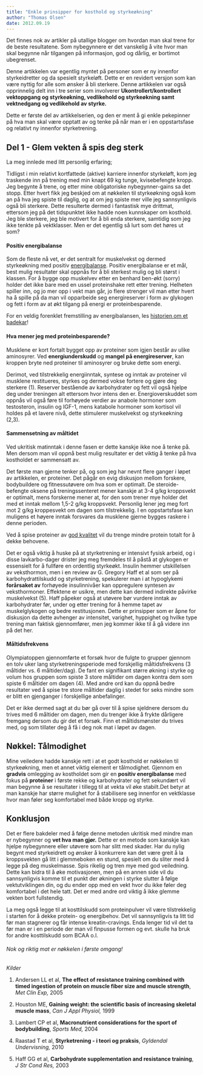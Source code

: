 ```yaml
---
title: "Enkle prinsipper for kosthold og styrkeøkning"
author: "Thomas Olsen"
date: 2012.09.19
---
```


Det finnes nok av artikler på utallige blogger om hvordan man skal trene for de beste resultatene. Som nybegynnere er det vanskelig å vite hvor man skal begynne når tilgangen på informasjon, god og dårlig, er bortimot ubegrenset.

Denne artikkelen var egentlig myntet på personer som er ny innenfor styrkeidretter og da spesielt styrkeløft. Dette er en revidert versjon som kan være nyttig for alle som ønsker å bli sterkere. Denne artikkelen var også opprinnelig delt inn i tre serier som involverer **Ukontrollert/kontrollert vektoppgang og styrkeøkning, vedlikehold og styrkeøkning samt vektnedgang og vedlikehold av styrke.**

Dette er første del av artikkelserien, og den er ment å gi enkle pekepinner på hva man skal være opptatt av og tenke på når man er i en oppstartsfase og relativt ny innenfor styrketrening.

## Del 1 - Glem vekten å spis deg sterk

La meg innlede med litt personlig erfaring;

Tidligst i min relativt kortfattede (aktive) karriere innenfor styrkeløft, kom jeg traskende inn på trening med min knapt 69 kg tunge, kvisebefengte kropp. Jeg begynte å trene, og etter mine obligatoriske nybegynner-gains sa det stopp. Etter hvert fikk jeg beskjed om at nøkkelen til styrkeøkning også kom an på hva jeg spiste til daglig, og at om jeg spiste mer ville jeg sannsynligvis også bli sterkere. Dette resulterte dermed i fantastisk mye drittmat, ettersom jeg på det tidspunktet ikke hadde noen kunnskaper om kosthold. Jeg ble sterkere, jeg ble motivert for å bli enda sterkere, samtidig som jeg ikke tenkte på vektklasser. Men er det egentlig så lurt som det høres ut som?

#### Positiv energibalanse

Som de fleste nå vet, er det sentralt for muskelvekst og dermed styrkeøkning med positiv [energibalanse](energibalansen.qmd). Positiv energibalanse er et mål, best mulig resultater skal oppnås for å bli sterkest mulig og bli størst i klassen. For å bygge opp muskelvev etter en benhard ben-økt (sorry) holder det ikke bare med en ussel proteinshake rett etter trening. Helheten spiller inn, og jo mer opp i vekt man går, jo flere strenger vil man etter hvert ha å spille på da man vil opparbeide seg energireserver i form av glykogen og fett i form av at økt tilgang på energi er proteinbesparende.

For en veldig forenklet fremstilling av energibalansen, les [historien om et badekar](brokenlink/energibalansen-historien-om-et-badekar/)!

#### Hva mener jeg med proteinbesparende?

Musklene er kort fortalt bygget opp av proteiner som igjen består av ulike aminosyrer. Ved **energiunderskudd** og **mangel på energireserver**, kan kroppen bryte ned proteiner til aminosyrer og bruke dette som energi.

Derimot, ved tilstrekkelig energiinntak, syntese og inntak av proteiner vil musklene restitueres, styrkes og dermed vokse fortere og gjøre deg sterkere (1). Reserver bestående av karbohydrater og fett vil også hjelpe deg under treningen alt ettersom hvor intens den er. Energioverskuddet som oppnås vil også føre til forhøyede verdier av anabole hormoner som testosteron, insulin og IGF-1, mens katabole hormoner som kortisol vil holdes på et lavere nivå, dette stimulerer muskelvekst og styrkeøkning (2,3).

#### Sammensetning av måltidet

Ved ukritisk matinntak i denne fasen er dette kanskje ikke noe å tenke på. Men dersom man vil oppnå best mulig resultater er det viktig å tenke på hva kostholdet er sammensatt av.

Det første man gjerne tenker på, og som jeg har nevnt flere ganger i løpet av artikkelen, er proteiner. Det pågår en evig diskusjon mellom forskere, bodybuildere og fitnessutøvere om hva som er optimalt. De steroide-befengte oksene på treningssenteret mener kanskje at 3-4 g/kg kroppsvekt er optimalt, mens forskerne mener at, for den som trener mye holder det med et inntak mellom 1,5-2 g/kg kroppsvekt. Personlig lener jeg meg fort mot 2 g/kg kroppesvekt om dagen som tilstrekkelig. I en oppstartsfase kan muligens et høyere inntak forsvares da musklene gjerne bygges raskere i denne perioden.

Ved å spise proteiner av [god kvalitet](brokenlink/proteinkvalitet/) vil du trenge mindre protein totalt for å dekke behovene.

Det er også viktig å huske på at styrketrening er intensivt fysisk arbeid, og i disse lavkarbo-dager drister jeg meg fremdeles til å påstå at glykogen er essensielt for å fullføre en ordentlig styrkeøkt. Insulin hemmer utskillelsen av veksthormon, men i en review av G. Gregory Haff et al som ser på karbohydrattilskudd og styrketrening, spekulerer man i at hypoglykemi **forårsaket av** forhøyede insulinnivåer kan oppregulere syntesen av veksthormoner. Effektene er usikre, men dette kan dermed indirekte påvirke muskelvekst (5). Haff påpeker også at utøvere bør vurdere inntak av karbohydrater før, under og etter trening for å hemme tapet av muskelglykogen og bedre restitusjonen. Dette er prinsipper som er åpne for diskusjon da dette avhenger av intensitet, varighet, hyppighet og hvilke type trening man faktisk gjennomfører, men jeg kommer ikke til å gå videre inn på det her.

#### Måltidsfrekvens

Olympiatoppen gjennomførte et forsøk hvor de fulgte to grupper gjennom en tolv uker lang styrketreningsperiode med forskjellig måltidsfrekvens (3 måltider vs. 6 måltider/dag). De fant en signifikant større økning i styrke og volum hos gruppen som spiste 3 store måltider om dagen kontra dem som spiste 6 måltider om dagen (4). Med andre ord kan du oppnå bedre resultater ved å spise tre store måltider daglig i stedet for seks mindre som er blitt en gjenganger i forskjellige anbefalinger.

Det er ikke dermed sagt at du bør gå over til å spise sjeldnere dersom du trives med 6 måltider om dagen, men du trenger ikke å frykte dårligere fremgang dersom du gir det et forsøk. Finn et måltidsmønster du trives med, og som tillater deg å få i deg nok mat i løpet av dagen.

## Nøkkel: Tålmodighet

Mine veiledere hadde kanskje rett i at et godt kosthold er nøkkelen til styrkeøkning, men et annet viktig element er tålmodighet. Gjennom en **gradvis** omlegging av kostholdet som gir en **positiv energibalanse** med fokus på **proteiner** i første rekke og karbohydrater og fett sekundært vil man begynne å se resultater i tillegg til at vekta vil øke stabilt.Det betyr at man kanskje har større mulighet for å stabilisere seg innenfor en vektklasse hvor man føler seg komfortabel med både kropp og styrke.

## Konklusjon

Det er flere bakdeler med å følge denne metoden ukritisk med mindre man er nybegynner og **vet hva man gjør.** Dette er en metode som kanskje kan hjelpe nybegynnere eller utøvere som har slitt med skader. Har du nylig begynt med styrkeidrett og ønsker å konkurrere kan det være greit å la kroppsvekten gå litt i glemmeboken en stund, spesielt om du sliter med å legge på deg muskelmasse. Spis rikelig og tren mye med god veiledning. Dette kan bidra til å øke motivasjonen, men på en annen side vil du sannsynligvis komme til et punkt der økningen i styrke slutter å følge vektutviklingen din, og du ender opp med en vekt hvor du ikke føler deg komfortabel i det hele tatt. Det er med andre ord viktig å ikke glemme vekten bort fullstendig.

La meg også legge til at kosttilskudd som proteinpulver vil være tilstrekkelig i starten for å dekke protein- og energibehov. Det vil sannsynligvis ta litt tid før man stagnerer og får intense kreatin-cravings. Enda lenger tid vil det ta før man er i en periode der man vil finpusse formen og evt. skulle ha bruk for andre kosttilskudd som BCAA o.l.

###### Nok og riktig mat er nøkkelen i første omgang!

*Kilder*

1.  Andersen LL et al, **The effect of resistance training combined with timed ingestion of protein on muscle fiber size and muscle strength**, *Met Clin Exp,* 2005

2.  Houston ME, **Gaining weight: the scientific basis of increasing skeletal muscle mass**, *Can J Appl Physiol,* 1999

3.  Lambert CP et al, **Macronutrient considerations for the sport of bodybuilding**, *Sports Med,* 2004

4.  Raastad T et al, **Styrketrening - i teori og praksis**, *Gyldendal Undervisning,* 2010

5.  Haff GG et al, **Carbohydrate supplementation and resistance training**, *J Str Cond Res,* 2003
